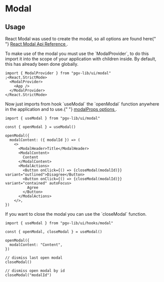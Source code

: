 

<Meta title="Components/Utils/Modal/Docs" />

# Modal

## Usage

<p>
  React Modal was used to create the modal, so all options are found here{" "}
  <a href="https://mui.com/material-ui/react-modal/" target="_blank">
    React Modal Api Reference
  </a>
  .
</p>
<p>
  To make use of the modal you must use the `ModalProvider`, to do this import
  it into the scope of your application with children inside. By default, this
  has already been done globally.
</p>

```tsx
import { ModalProvider } from "pgv-lib/ui/modal"
;<React.StrictMode>
  <ModalProvider>
    <App />
  </ModalProvider>
</React.StrictMode>
```

<p>
  Now just imports from hook `useModal` the `openModal` function anywhere in the
  application and to use.{" "}
  <a href="https://mui.com/material-ui/api/modal/" target="_blank">
    modalProps options
  </a>
  .
</p>

```tsx
import { useModal } from "pgv-lib/ui/modal"

const { openModal } = useModal()

openModal({
  modalContent: ({ modalId }) => (
    <>
      <ModalHeader>Title</ModalHeader>
      <ModalContent>
        Content
      </ModalContent>
      <ModalActions>
        <Button onClick={() => {closeModal(modalId)}} variant="outlined">Disagree</Button>
        <Button onClick={() => {closeModal(modalId)}} variant="contained" autoFocus>
          Agree
        </Button>
      </ModalActions>
    </>,
})
```

<p>If you want to close the modal you can use the `closeModal` function.</p>

```tsx
import { useModal } from "pgv-lib/ui/hooks/modal"

const { openModal, closeModal } = useModal()

openModal({
  modalContent: "Content",
})

// dismiss last open modal
closeModal()

// dismiss open modal by id
closeModal("modalId")
```
